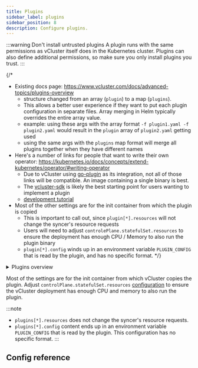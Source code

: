 ```yaml
---
title: Plugins
sidebar_label: plugins
sidebar_position: 8
description: Configure plugins.
---
```



:::warning Don't install untrusted plugins
A plugin runs with the same permissions as vCluster itself does in the Kubernetes cluster. Plugins can also define additional permissions, so make sure you only install plugins you trust.
:::

{/*
- Existing docs page: https://www.vcluster.com/docs/advanced-topics/plugins-overview
  - structure changed from an array (`plugin`) to a map (`plugins`).
  - This allows a better user experience if they want to put each plugin configuration in separate files. Array merging in Helm typically overrides the entire array value.
  - example: using these args with the array format `-f plugin1.yaml -f plugin2.yaml` would result in the `plugin` array of `plugin2.yaml` getting used
  - using the same args with the `plugins` map format will merge all plugins together when they have different names
- Here's a number of links for people that want to write their own operator: https://kubernetes.io/docs/concepts/extend-kubernetes/operator/#writing-operator
  - Due to vCluster using [go-plugin](https://github.com/hashicorp/go-plugin) as its integration, not all of those links will be compatible. An image containing a single binary is best.
  - The [vcluster-sdk](https://github.com/loft-sh/vcluster-sdk) is likely the best starting point for users wanting to implement a plugin
  - [development tutorial](https://www.vcluster.com/docs/advanced-topics/plugins-development)
- Most of the other settings are for the init container from which the plugin is copied
  - This is important to call out, since `plugin[*].resources` will not change the syncer's resource requests
  - Users will need to adjust `controlePlane.statefulSet.resources` to ensure the deployment has enough CPU / Memory to also run the plugin binary
  - `plugin[*].config` winds up in an environment variable `PLUGIN_CONFIG` that is read by the plugin, and has no specific format.
*/}

<details>
  <summary>Plugins overview</summary>
  <PluginOverview />
</details>

Most of the settings are for the init container from which vCluster copies the plugin. Adjust `controlPlane.statefulSet.resources` [configuration](../vcluster-yaml/control-plane/deployment/statefulset.mdx) to ensure the vCluster deployment has enough CPU  and memory to also run the plugin.

:::note
- `plugins[*].resources` does not change the syncer's resource requests.
- `plugins[*].config` content ends up in an environment variable `PLUGIN_CONFIG` that is read by the plugin. This configuration has no specific format.
:::

## Config reference

<Plugins />

